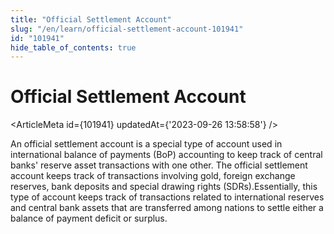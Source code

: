 ```yaml
---
title: "Official Settlement Account"
slug: "/en/learn/official-settlement-account-101941"
id: "101941"
hide_table_of_contents: true
---
```



# Official Settlement Account

<ArticleMeta id={101941} updatedAt={'2023-09-26 13:58:58'} />
<div className='border-solid border-b border-t-0 my-4 border-[var(--ifm-color-gray-300)]' />

An official settlement account is a special type of account used in international balance of payments (BoP) accounting to keep track of central banks' reserve asset transactions with one other. The official settlement account keeps track of transactions involving gold, foreign exchange reserves, bank deposits and special drawing rights (SDRs).Essentially, this type of account keeps track of transactions related to international reserves and central bank assets that are transferred among nations to settle either a balance of payment deficit or surplus.
